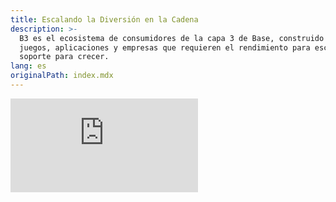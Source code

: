 ```yaml
---
title: Escalando la Diversión en la Cadena
description: >-
  B3 es el ecosistema de consumidores de la capa 3 de Base, construido para
  juegos, aplicaciones y empresas que requieren el rendimiento para escalar y el
  soporte para crecer.
lang: es
originalPath: index.mdx
---
```

<iframe
  className="aspect-video w-full rounded-xl"
  src="https://customer-gg6qs7nm5ue94t64.cloudflarestream.com/2102c81d7d96da927f71e023260175c9/iframe?muted=true&loop=true&autoplay=true&poster=https%3A%2F%2Fcustomer-gg6qs7nm5ue94t64.cloudflarestream.com%2F2102c81d7d96da927f71e023260175c9%2Fthumbnails%2Fthumbnail.jpg%3Ftime%3D%26height%3D600"
  title="B3 SDK"
  frameBorder="0"
  allow="accelerometer; autoplay; clipboard-write; encrypted-media; gyroscope; picture-in-picture"
  allowFullScreen
/>

<br />

<Card title="Guía Rápida" icon="rocket" horizontal href="/quickstart">
  Empieza a funcionar con B3 SDK en menos de 5 minutos
</Card>

## Ecosistema de Productos

B3 es un portafolio de productos diseñado para traer la próxima generación de aplicaciones, creatividad y comercio onchain.

<Card title="Capa de Protocolo" icon="circle-nodes" href="/protocol/scaling" cta="Aprender Más">
  La capa de protocolo de B3 es la columna vertebral multi-blockchain del ecosistema B3.
</Card>

<Card title="Capa del Ecosistema" icon="globe" href="/ecosystem/introduction" cta="Herramientas para Desarrolladores">
  La capa del ecosistema de B3 es la infraestructura de acceso abierto, herramientas y servicios para desarrollar en B3.
</Card>

<Card title="Capa de Aplicación" icon="globe" href="https://explorer.b3.fun/apps" cta="Explorar Aplicaciones">
  No solo construimos herramientas, B3 lanza aplicaciones de consumo que traen diversión onchain y devuelven valor al token \$B3.
</Card>

### B3 AppChains La Superchain Hiper-Escalable

B3 no es solo otra cadena, B3 conecta experiencias divertidas - juegos, aplicaciones, proyectos de consumo - en un ecosistema modular, escalable que está abierto, conectado y listo para crecer.

Creado por un equipo de exalumnos de Base/Coinbase y contribuyentes OG de Ethereum.

- **infra modular**

  elige tu stack, establece en cualquier lugar—base, ethereum, solana, más.

- **red multi-cadena**

  lanza en b3 mainnet o crea tu propia gamechain con soporte integrado.

- **liquidez superfluida**

  primitivas integradas para transacciones instantáneas, recompensas y experiencias cruzadas entre aplicaciones.

<img src="/images/gamechains-diagram.jpg" alt="Banner de B3" className="w-full rounded-2xl" />

<Steps>
  <Step title="Asegurado por Base">
    B3 opera como un L3 que se asienta en Base, proporcionando espacio de bloque dedicado específicamente para juegos con
    transacciones ultrarrápidas y tarifas de sub-centavo.
  </Step>
  <Step title="Red Multi-cadena">
    Las Appchains se asientan en B3, con nuestra infraestructura de protocolo abstrayendo la complejidad de tratar con múltiples
    cadenas.
  </Step>
</Steps>

<Card title="La Appchain de Escalado Horizontal" icon="rocket" horizontal href="/protocol/scaling">
  Aprende sobre la única arquitectura de appchain de B3, la forma más escalable de construir onchain.
</Card>

## Poder para Desarrolladores

<img src="/images/b3-banner.png" alt="Puente a B3" className="w-full rounded-xl" />

Construye con herramientas, sdk, documentación y soporte real que te permiten pasar de cero a en vivo en tiempo récord. Explora el SDK de B3 para construir inmediatamente experiencias onchain excepcionales:

<CardGroup cols={2}>
  <Card title="APIs de Datos Gratuitas" icon="database" href="/data/api-reference/introduction">
    APIs de datos consolidadas, ricas y gratuitas & indexación en B3.
  </Card>
  <Card title="SDKs de B3" icon="code" href="/ecosystem/introduction">
    Accede a usuarios, liquidez a través de cadenas, lanza tokens y más.
  </Card>
</CardGroup>

## Lo Que Puedes Construir

<CardGroup cols={2}>
  <Card href="/sdk/global-account/authentication">
    <img
      src="/images/login-banner.jpg"
      className="w-full h-48 object-cover rounded-xl mb-4"
    />

    <h3 className="text-lg font-semibold text-primary block mb-1">Inicio de Sesión Instantáneo</h3>


    Incorpora jugadores instantáneamente con cuentas inteligentes integradas—solo un clic y están en el juego.

  </Card>
  <Card href="/sdk/global-account/introduction">
    <img
      src="/images/profiles-banner.jpg"
      className="w-full h-48 object-cover rounded-xl mb-4"
    />

    <h3 className="text-lg font-semibold text-primary block mb-1">Conoce la Identidad de Tu Jugador</h3>

    Acceso instantáneo a datos de jugadores a través del ecosistema y sus datos de jugador onchain.

  </Card>
</CardGroup>

### Escala Tu Juego

<CardGroup cols={2}>
  <Card href="/basement/introduction">
    <img
      src="/images/leaderboards-banner.jpg"
      className="w-full h-48 object-cover rounded-xl mb-4"
    />

    <h3 className="text-lg font-semibold text-primary block mb-1">Despliega Tablas de Clasificación Onchain</h3>


    Crea clasificaciones competitivas vinculadas a datos reales de juego y logros cruzados entre juegos.

  </Card>
  <Card href="/basement/introduction">
    <img
      src="/images/achievements-banner.jpg"
      className="w-full h-48 object-cover rounded-xl mb-4"
    />

    <h3 className="text-lg font-semibold text-primary block mb-1">Crea Logros Personalizados</h3>


    Crea logros onchain vinculados a juego, lealtad o acciones comunitarias. Deja que los jugadores muestren sus victorias a través del ecosistema.

  </Card>
  <Card href="/basement/introduction">
    <img
      src="/images/tournaments-banner.jpg"
      className="w-full h-48 object-cover rounded-xl mb-4"
    />

    <h3 className="text-lg font-semibold text-primary block mb-1">Lanza Torneos Instantáneos</h3>


    Inicia torneos instantáneamente para aumentar la retención, impulsar la competencia y monetizar tu juego.

  </Card>
  <Card href="/basement/introduction">
    <img
      src="/images/versus-banner.jpg"
      className="w-full h-48 object-cover rounded-xl mb-4"
    />

    <h3 className="text-lg font-semibold text-primary block mb-1">Habilita Duelos de Apuestas</h3>


    Permite que los jugadores se desafíen entre sí en tiempo real PvP. Añade apuestas, XP o premios a cada partido.

  </Card>
  <Card href="/sdk/global-account/permissions">
    <img
      src="/images/unlock-banner.jpg"
      className="w-full h-48 object-cover rounded-xl mb-4"
    />

    <h3 className="text-lg font-semibold text-primary block mb-1">Crea Exclusividad con Token Gating</h3>


    Permite a los usuarios desbloquear contenido exclusivo, modos de juego o ventajas basadas en posesiones de NFT o tokens.

  </Card>
  <Card href="/ecosystem/introduction">
    <img
      src="/images/notifications-banner.jpg"
      className="w-full h-48 object-cover rounded-xl mb-4"
    />

    <h3 className="text-lg font-semibold text-primary block mb-1">Envía Notificaciones Onchain</h3>

    Activa alertas basadas en wallet vinculadas a juego, logros, drops o eventos para volver a involucrar a los usuarios.

  </Card>
</CardGroup>

### Desbloquea Nuevas Formas de Monetizar

<CardGroup cols={2}>
  <Card href="/anyspend/introduction">
    <img
      src="/images/anyspend-example-banner.jpg"
      className="w-full h-48 object-cover rounded-xl mb-4"
    />

    <h3 className="text-lg font-semibold text-primary block mb-1">Acepta Pagos Sin Fricción</h3>


    Permite a los usuarios realizar compras sin KYC usando fiat o CUALQUIER token en CUALQUIER cadena. Es la forma más fácil de pagar.

  </Card>
  <Card href="/createkit/introduction">
    <img
      src="/images/claim-banner.jpg"
      className="w-full h-48 object-cover rounded-xl mb-4"
    />

    <h3 className="text-lg font-semibold text-primary block mb-1">Crea Tokens de Juego Nativos</h3>


    Crea tokens personalizados que impulsan la progresión, recompensas o propiedad—vinculados de forma nativa a la lógica de tu juego.

  </Card>
  <Card href="/createkit/introduction">
    <img
      src="/images/marketplace-banner.jpg"
      className="w-full h-48 object-cover rounded-xl mb-4"
    />

    <h3 className="text-lg font-semibold text-primary block mb-1">Convierte Cualquier Activo en un Mercado</h3>


    Desde logros hasta skins y contenido generado por usuarios, convierte cualquier activo dentro del juego en un coleccionable que los jugadores pueden comerciar.

  </Card>
</CardGroup>

## ¿Por Qué Elegir B3?

<AccordionGroup>
  <Accordion title="Rápido y Barato">
    B3 ofrece transacciones ultrarrápidas con tarifas de sub-centavo a través de espacio de bloque dedicado para juegos, construido como un L3
    que se asienta en Base.
  </Accordion>
  <Accordion title="Asentado en Base">
    Base es un L2 seguro, de bajo costo y amigable para constructores incubado por Coinbase. B3 aprovecha Base como una capa de asentamiento,
    contribuyendo al ecosistema de Base mientras extiende sus capacidades.
  </Accordion>
  <Accordion title="Escalable">
    Lanza juegos a escala de web2 con el motor de rollup de B3 que escala horizontalmente mediante el sharding en la capa de aplicación,
    orquestando sidecars dedicados para operaciones computacionalmente intensas.
  </Accordion>
  <Accordion title="Hiper-Operable">
    La arquitectura componible de B3 permite una interoperabilidad sin fisuras entre appchains, activos y tokens. Construye verdaderas
    experiencias cruzadas entre cadenas.
  </Accordion>
  <Accordion title="Ecosistema Abierto">
    Aquí no hay jardines amurallados. Cualquiera puede desplegar y construir en B3, soportado por la mayoría de las principales plataformas y
    marcos de blockchain.
  </Accordion>
</AccordionGroup>

## Comunidad & Recursos

<CardGroup cols={2}>
  <Card title="Comunidad en Discord" icon="discord" href="https://discord.gg/b3dotfun">
    Únete a nuestra comunidad de desarrolladores para soporte y discusiones
  </Card>
  <Card title="Repositorio en GitHub" icon="github" href="https://github.com/b3-fun/b3">
    Contribuye al proyecto e informa de problemas
  </Card>
</CardGroup>

<Check>
  **Descubre lo fácil que es construir en B3** Comienza con nuestra [Guía Rápida](/quickstart) y empieza a construir el
  futuro de la diversión hoy.
</Check>

